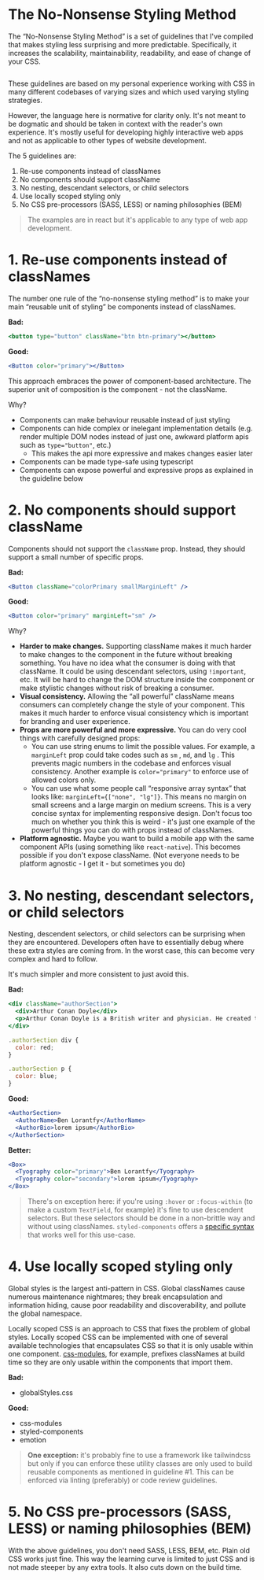 # The No-Nonsense Styling Method

The “No-Nonsense Styling Method” is a set of guidelines that I've compiled that makes styling less surprising and more predictable.  Specifically, it increases the scalability, maintainability, readability, and ease of change of your CSS.


<picture>
  <source srcSet={`${balloonsWebp} 1x, ${balloonsWebp2x} 2x`} type="image/webp" />
  <source srcSet={`${balloonsJpg} 1x, ${balloonsJpg2x} 2x`} type="image/jpeg" />
  <img alt="" className="m-auto mt-16 mb-16" width={845} height={469} style={{ width: "845px", height: "auto", maxWidth: "100%" }} src={balloonsJpg} />
</picture>

These guidelines are based on my personal experience working with CSS in many different codebases of varying sizes and which used varying styling strategies.  

However, the language here is normative for clarity only.  It's not meant to be dogmatic and should be taken in context with the reader's own experience. It's mostly useful for developing highly interactive web apps and not as applicable to other types of website development.

The 5 guidelines are:

1. Re-use components instead of classNames
2. No components should support className
3. No nesting, descendant selectors, or child selectors
4. Use locally scoped styling only
5. No CSS pre-processors (SASS, LESS) or naming philosophies (BEM)

> The examples are in react but it's applicable to any type of web app development.

# 1. Re-use components instead of classNames

The number one rule of the “no-nonsense styling method” is to make your main “reusable unit of styling” be components instead of classNames.

**Bad:**

```jsx
<button type="button" className="btn btn-primary"></button>
```

**Good:**

```jsx
<Button color="primary"></Button>
```

This approach embraces the power of component-based architecture.  The superior unit of composition is the component - not the className.

Why?

- Components can make behaviour reusable instead of just styling
- Components can hide complex or inelegant implementation details (e.g. render multiple DOM nodes instead of just one, awkward platform apis such as `type="button"`, etc.)
    - This makes the api more expressive and makes changes easier later
- Components can be made type-safe using typescript
- Components can expose powerful and expressive props as explained in the guideline below

# 2. No components should support className

Components should not support the `className` prop.  Instead, they should support a small number of specific props.

**Bad:**

```jsx
<Button className="colorPrimary smallMarginLeft" />
```

**Good:**

```jsx
<Button color="primary" marginLeft="sm" />
```

Why?

- **Harder to make changes.**  Supporting className makes it much harder to make changes to the component in the future without breaking something.  You have no idea what the consumer is doing with that className.  It could be using descendant selectors, using `!important`, etc.  It will be hard to change the DOM structure inside the component or make stylistic changes without risk of breaking a consumer.
- **Visual consistency.**  Allowing the “all powerful” className means consumers can completely change the style of your component.  This makes it much harder to enforce visual consistency which is important for branding and user experience.
- **Props are more powerful and more expressive.**  You can do very cool things with carefully designed props:
    - You can use string enums to limit the possible values.  For example, a `marginLeft` prop could take codes such as `sm` , `md`, and `lg` .  This prevents magic numbers in the codebase and enforces visual consistency.  Another example is `color="primary"` to enforce use of allowed colors only.
    - You can use what some people call “responsive array syntax” that looks like: `marginLeft={["none", "lg"]}`.  This means no margin on small screens and a large margin on medium screens.  This is a very concise syntax for implementing responsive design.  Don't focus too much on whether you think this is weird - it's just one example of the powerful things you can do with props instead of classNames.
- **Platform agnostic.**  Maybe you want to build a mobile app with the same component APIs (using something like `react-native`).  This becomes possible if you don't expose className.  (Not everyone needs to be platform agnostic - I get it - but sometimes you do)

# 3. No nesting, descendant selectors, or child selectors

Nesting, descendent selectors, or child selectors can be surprising when they are encountered.   Developers often have to essentially debug where these extra styles are coming from.  In the worst case, this can become very complex and hard to follow.  

It's much simpler and more consistent to just avoid this.

 

**Bad:**

```jsx
<div className="authorSection">
  <div>Arthur Conan Doyle</div>
  <p>Arthur Conan Doyle is a British writer and physician. He created the character Sherlock Holmes in 1887 for A Study in Scarlet, the first of four novels and fifty-six short stories about Holmes and Dr. Watson.</p>
</div>

.authorSection div {
  color: red;
}

.authorSection p {
  color: blue;
}
```

**Good:**

```jsx
<AuthorSection>
  <AuthorName>Ben Lorantfy</AuthorName>
  <AuthorBio>lorem ipsum</AuthorBio>
</AuthorSection>
```

**Better:**

```jsx
<Box>
  <Tyography color="primary">Ben Lorantfy</Tyography>
  <Tyography color="secondary">lorem ipsum</Tyography>
</Box>
```


> There's on exception here: if you're using `:hover` or `:focus-within` (to make a custom `TextField`, for example) it's fine to use descendent selectors.  But these selectors should be done in a non-brittle way and without using classNames.  `styled-components` offers a [specific syntax](https://styled-components.com/docs/advanced#referring-to-other-components) that works well for this use-case.

# 4. Use locally scoped styling only

Global styles is the largest anti-pattern in CSS.  Global classNames cause numerous maintenance nightmares; they break encapsulation and information hiding, cause poor readability and discoverability, and pollute the global namespace.

Locally scoped CSS is an approach to CSS that fixes the problem of global styles.  Locally scoped CSS can be implemented with one of several available technologies that encapsulates CSS so that it is only usable within one component.  [css-modules](https://github.com/css-modules/css-modules), for example, prefixes classNames at build time so they are only usable within the components that import them.

**Bad:**

- globalStyles.css

**Good:**

- css-modules
- styled-components
- emotion

> **One exception:** it's probably fine to use a framework like tailwindcss but only if you can enforce these utility classes are only used to build reusable components as mentioned in guideline #1.  This can be enforced via linting (preferably) or code review guidelines.
> 

# 5. No CSS pre-processors (SASS, LESS) or naming philosophies (BEM)

With the above guidelines, you don't need SASS, LESS, BEM, etc.  Plain old CSS works just fine.  This way the learning curve is limited to just CSS and is not made steeper by any extra tools.  It also cuts down on the build time.
